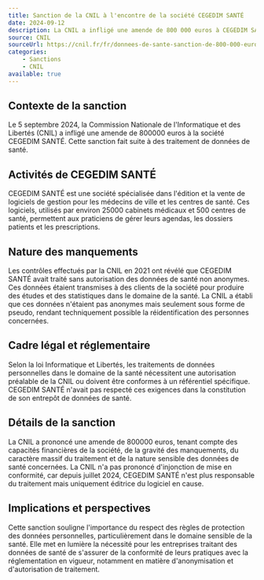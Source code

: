 ```yaml
---
title: Sanction de la CNIL à l'encontre de la société CEGEDIM SANTÉ
date: 2024-09-12
description: La CNIL a infligé une amende de 800 000 euros à CEGEDIM SANTÉ pour des traitements non autorisés de données de santé non anonymes. Cette sanction met en lumière l'importance de la conformité dans le domaine de la santé.
source: CNIL
sourceUrl: https://cnil.fr/fr/donnees-de-sante-sanction-de-800-000-euros-societe-cegedim-sante
categories:
    - Sanctions
    - CNIL
available: true
---
```


## Contexte de la sanction

Le 5 septembre 2024, la Commission Nationale de l'Informatique et des Libertés (CNIL) a infligé une amende de 800000 euros à la société CEGEDIM SANTÉ. Cette sanction fait suite à des traitement de données de santé.

## Activités de CEGEDIM SANTÉ

CEGEDIM SANTÉ est une société spécialisée dans l'édition et la vente de logiciels de gestion pour les médecins de ville et les centres de santé. Ces logiciels, utilisés par environ 25000 cabinets médicaux et 500 centres de santé, permettent aux praticiens de gérer leurs agendas, les dossiers patients et les prescriptions.

## Nature des manquements

Les contrôles effectués par la CNIL en 2021 ont révélé que CEGEDIM SANTÉ avait traité sans autorisation des données de santé non anonymes. Ces données étaient transmises à des clients de la société pour produire des études et des statistiques dans le domaine de la santé. La CNIL a établi que ces données n'étaient pas anonymes mais seulement sous forme de pseudo, rendant techniquement possible la réidentification des personnes concernées.

## Cadre légal et réglementaire

Selon la loi Informatique et Libertés, les traitements de données personnelles dans le domaine de la santé nécessitent une autorisation préalable de la CNIL ou doivent être conformes à un référentiel spécifique. CEGEDIM SANTÉ n'avait pas respecté ces exigences dans la constitution de son entrepôt de données de santé.

## Détails de la sanction

La CNIL a prononcé une amende de 800000 euros, tenant compte des capacités financières de la société, de la gravité des manquements, du caractère massif du traitement et de la nature sensible des données de santé concernées. La CNIL n'a pas prononcé d'injonction de mise en conformité, car depuis juillet 2024, CEGEDIM SANTÉ n'est plus responsable du traitement mais uniquement éditrice du logiciel en cause.

## Implications et perspectives

Cette sanction souligne l'importance du respect des règles de protection des données personnelles, particulièrement dans le domaine sensible de la santé. Elle met en lumière la nécessité pour les entreprises traitant des données de santé de s'assurer de la conformité de leurs pratiques avec la réglementation en vigueur, notamment en matière d'anonymisation et d'autorisation de traitement.
